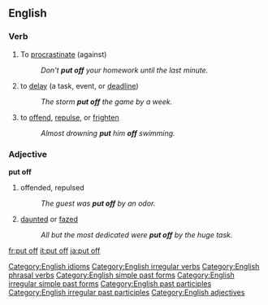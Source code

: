==English==
[[Category:English idioms]]
===Verb===
{{en-verb|inf=to [[put]] [[off]]|puts off|putting off|put off}}
# To [[procrastinate]] (against)
#: ''Don't '''put off''' your homework until the last minute.''
# to [[delay]] (a task, event, or [[deadline]]) 
#: ''The storm '''put off''' the game by a week.''
# to [[offend]], [[repulse]], or [[frighten]]
#: ''Almost drowning '''put''' him '''off''' swimming.''
[[Category:English irregular verbs]][[Category:English phrasal verbs]][[Category:English simple past forms]][[Category:English irregular simple past forms]][[Category:English past participles]][[Category:English irregular past participles]]
===Adjective===
'''put off'''
# offended, repulsed
#: ''The guest was '''put off''' by an odor.''
#[[daunt]]ed or [[faze]]d 
#: ''All but the most dedicated were '''put off''' by the huge task.''
[[Category:English adjectives]]
[[fr:put off]]
[[it:put off]]
[[ja:put off]]